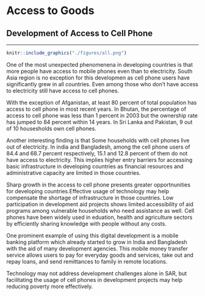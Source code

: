 # Access to Goods

## Development of Access to Cell Phone {-}
***

```{r cellphone, fig.cap='Access to Cell Phone and Electricity', out.width='80%', fig.asp=.75, fig.align='center', echo=FALSE, warning=FALSE}
knitr::include_graphics("./figures/all.png")
```

One of the most unexpected phenomenena in developing countries is that more people have access to mobile phones even than to electricity. South Asia region is no exception for this developmen as cell phone users have significantly grew in all countries. Even among those who don't have access to electricity still have access to cell phones.

With the exception of Afganistan, at least 80 percent of total population has access to cell phone in most recent years. In Bhutan, the percentage of access to cell phone was less than 1 percent in 2003 but the ownership rate has jumped to 84 percent within 14 years. In Sri Lanka and Pakistan, 9 out of 10 housesholds own cell phones. 

Another interesting finding is that Some households with cell phones live out of electricity. In india and Bangladesh, among the cell phone users of 84.4 and 68.7 percent respectively, 15.1 and 12.8 percent of them do not have access to electricity. This implies higher entry barriers for accessing basic infrastructure in developing countries as financial resources and administrative capacity are limited in those countries.

Sharp growth in the access to cell phone presents greater opportnunities for developing countries.Effective usage of technology may help compensate the shortage of infrastructure in those countries. Low participation in development aid projects shows limited accessibility of aid programs among vulnerable households who need assistance as well. Cell phones have been widely used in eduation, health and agriculture sectors by efficiently sharing knowledge with people without any costs. 

One prominent example of using this digital development is a mobile banking platform which already started to grow in India and Bangladesh with the aid of many development agencies. This mobile money transfer service allows users to pay for everyday goods and services, take out and repay loans, and send remittances to family in remote locations.

Technology may not address development challenges alone in SAR, but facilitating the usage of cell phones in development projects may help reducing poverty more effectively. 
